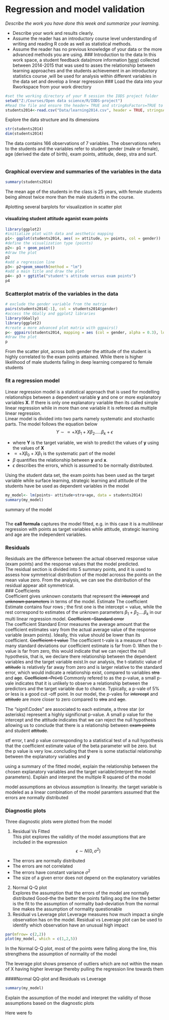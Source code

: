 # Regression and model validation

*Describe the work you have done this week and summarize your learning.*

- Describe your work and results clearly. 
- Assume the reader has an introductory course level understanding of writing and reading R code as well as statistical methods.
- Assume the reader has no previous knowledge of your data or the more advanced methods you are using.
### Introduction to the data
In this work space, a student feedback data(more information [here](www.mv.helsinki.fi/home/knehkala/JYTmooc/JYTOPKYS3-meta.txt)) collected between 2014-2015 that was used to asses the relationship between learning approaches and the students achievement in an introductory statistics course ,will be used for analysis within different variables in the data set and develop a linear regression
### Load the data into your Rworkspace from your work directory
```r
#set the working directory of your R session the IODS project folder
setwd("Z:/Courses/Open data science/R/IODS-project")
#Read the file and ensure the header= TRUE and stringAsFactors=TRUE to ensure that the factor are not displayed as strings
students2014<-read.csv("Data/learning2014.csv", header = TRUE, stringsAsFactors = TRUE)
```

Explore the data structure and its dimensions

```r
str(students2014)
dim(students2014)


```
The data contains 166 observations of 7 variables. The observations refers to the students and the variables refer to student gender (male or female), age (derived the date of birth), exam points, attitude, deep, stra and surf.

```r



```


### Graphical overview and summaries of the variables in the data
```r
summary(students2014)

```
The mean age of the students in the class is 25 years, with female students being almost twice more than the male students in the course.

#plotting several barplots for visualization in scatter plot

#### visualizing  student attitude aganist exam points
```r
library(ggplot2)
#initialize plot with data and aesthetic mapping
p1<- ggplot(students2014, aes( x= attitude, y= points, col = gender))
#define the visualization type (points)
p2<- p1 + geom_point()
#draw the plot
p2
#add a regression line
p3<- p2+geom_smooth(method = "lm")
#add a main title and draw the plot
p4<- p3 + ggtitle("student's attitude versus exam points")
p4
```

### Scatterplot matrix of the variables in the data
```r
# exclude the gender variable from the matrix
pairs(students2014[-1], col = students2014$gender)
#access the GGally and ggplot2 libraries
library(GGally)
library(ggplot2)
#create a more advanced plot matrix with ggpairs()
p<- ggpairs(students2014, mapping = aes (col = gender, alpha = 0.3), lower = list(combo = wrap("facethist", bins = 20)))
#draw the plot
p

```
From the scatter plot, across both gender the attitude of the student is highly correlated to the exam points attained. While there is higher likelihood of male students failing in deep learning compared to female students


### fit a regression model
Linear regression model is a statistical approach that is used for modelling relationships between a dependent variable **y** and one or more explanatory variables **X**. If there is only one explanatory variable then its called simple linear regression while in more than one variable it is refereed as multiple linear regression.  
Linear model is divided into two parts namely systematic and stochastic parts. The model follows the equation below
$$Y \sim \propto + X\beta_1+X\beta_2.....\beta_k +\epsilon $$  


  * where **Y** is the target variable, we wish to predict the values of **y**       using the values of **X** 
  * $\propto+X\beta_0+X\beta_1$ is the systematic part of the model 
  * $\beta$ quantifies the relationship between **y** and **x**.
  * $\epsilon$ describes the errors, which is assumed to be normally distributed.  
  
Using the student data set, the exam points has been used as the target variable while surface learning, strategic learning and attitude of the students have be used as dependent variables in the model

```r
my_model<- lm(points~ attitude+stra+age, data = students2014)
summary(my_model)
```
summary of the model
```r


```

The **call formula** captures the model fitted, e.g. in this case it is a multilinear regression with points as target variables while attitude, strategic learning and age are the independent variables.  

### Residuals
Residuals are the difference between the actual observed response value (exam points) and the response values that the model predicted.  
The residual section is divided into 5 summary points, and it is used to assess how symmetrical distribution of the model acrosss the points on the mean value zero. From the analysis, we can see the distribution of the residual appear abit symmetrical.  
### Coefficients  
Coefficient gives unknown constants that represent the ~~intercept~~ and ~~unknown parameters~~ in terms of the model. 
Estimate
The coefficient Estimate contains four rows ; the first one is the intercept $\propto$ value, while the rest correspond to estimates of the unknown parameters $\beta_1+\beta_2 ....\beta_k$ in our multi linear regression model.
~~Coefficient -Standard error~~  
The coefficient Standard Error measures the average amount that the coefficient estimates vary from the actual average value of the response variable (exam points). Ideally, this value should be lower than its coefficient.
~~Coefficient-t value~~
The coefficient t-vale is a measure of how many standard deviations our coefficient estimate is far from 0. When the t-value is far from zero, this would indicate that we can reject the null hypothesis, that is, we declare there relationship between the dependent variables and the target variable exist.In our analysis, the t-statistic value of ~~attitude~~ is relatively far away from zero and is larger relative to the standard error, which would indicate a relationship exist, compared to variables ~~stra~~ and ~~age~~.
~~Coefficient -Pr(<t)~~
Commonly refered to as the p-value, a small p-vale indicates that it is unlikely to observe a relationship between the predictors and the target variable due to chance. Typically, a p-vale of 5% or less is a good cut -off point. In our model, the p-vales for ~~intercept~~ and ~~attitude~~ are more closer to zero compared to ~~stra~~ and ~~age~~.

The "signif.Codes" are associated to each estimate, a three star (or asterisks) represent a highly significnat p-value. A small p value for the intercept and the attitude indicates that we can reject the null hypothesis allowing us to conclude that there is a relationship between ~~exam points~~ and student ~~attitude~~.


stf error, t and p value corresponding to a statistical test of a null hypothesis that the coefficient estimate value of the beta parameter will be zero. but the p value is very low..concluding that there is some statisctial relationship between the explanatory variables and **y**


using a summary of the fitted model, explain the relationship between the chosen explanatory variables and the target variable(interpret the model parameters). Explain and interpret the multiple R squared of the model

model assumptions
an obvious assumption is linearity.
the target variable is modeled as a linear combination of the model paramters
assumed that the errors are normally distributed



### Diagnostic plots
Three diagnostic plots were plotted from the model  

1. Residual Vs Fitted  
  This plot explores the validity of the model assumptions that are included in   the expression
  $$
  \epsilon \sim N(0,\sigma^2)
  $$
  * The errors are normally distributed
  * The errors are not correlated
  * The errors have constant variance $\sigma^2$  
  * The size of a given error does not depend on the explanatory variables  
  
2. Normal Q-Q plot  
   Explores the assumption that the errors of the model are normally distributed
   Good--the the better the points falling aog the line the better is the fit to the assumption of normality
   bad--deviation from the normal line makes the assumption of normality questionable
3. Residual vs Leverage plot
   Leverage measures how much impact a single observation has on the model.
   Residual vs Leverage plot can be used to identify which observation have an unusual high impact

```r
par(mfrow= c(2,2))
plot(my_model, which = c(1,2,5))

```

In the Normal Q-Q plot, most of the points were falling along the line, this strengthens the assumption of normality of the model

The leverage plot shows presence of outliers which are not within the mean of X having higher leverage thereby pulling the regression line towards them

####Normal QQ-plot and Residuals vs Leverage
```r
summary(my_model)

```
Explain the assumption of the model and interpret the validity of those assumptions based on the diagnostic plots



Here were fo
